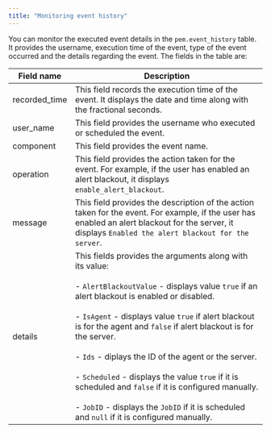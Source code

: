 ```yaml
---
title: "Monitoring event history"
---
```


You can monitor the executed event details in the `pem.event_history` table. It provides the username, execution time of the event, type of the event occurred and the details regarding the event. The fields in the table are:

| Field name    | Description                                                                                                                                                                                                                                                                                                                                                                                                                                                                                                                                                                           |
|---------------|---------------------------------------------------------------------------------------------------------------------------------------------------------------------------------------------------------------------------------------------------------------------------------------------------------------------------------------------------------------------------------------------------------------------------------------------------------------------------------------------------------------------------------------------------------------------------------------|
| recorded_time | This field records the execution time of the event. It displays the date and time along with the fractional seconds.                                                                                                                                                                                                                                                                                                                                                                                                                                                                  |
| user_name     | This field provides the username who executed or scheduled the event.                                                                                                                                                                                                                                                                                                                                                                                                                                                                                                                 |
| component     | This field provides the event name.                                                                                                                                                                                                                                                                                                                                                                                                                                                                                                                                                   |
| operation     | This field provides the action taken for the event. For example, if the user has enabled an alert blackout, it displays `enable_alert_blackout`.                                                                                                                                                                                                                                                                                                                                                                                                                                      |
| message       | This field provides the description of the action taken for the event. For example, if the user has enabled an alert blackout for the server, it displays `Enabled the alert blackout for the server`.                                                                                                                                                                                                                                                                                                                                                                                |
| details       | This fields provides the arguments along with its value: <br/><br/>- `AlertBlackoutValue` - displays value `true` if an alert blackout is enabled or disabled.<br/><br/>- `IsAgent` - displays value `true` if alert blackout is for the agent and `false` if alert blackout is for the server.<br/><br/>- `Ids` - diplays the ID of the agent or the server. <br/><br/>- `Scheduled` - displays the value `true` if it is scheduled and `false` if it is configured manually. <br/><br/>- `JobID` - displays the `JobID` if it is scheduled and `null` if it is configured manually. |
